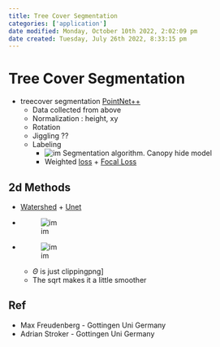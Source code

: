 ```yaml
---
title: Tree Cover Segmentation
categories: ['application']
date modified: Monday, October 10th 2022, 2:02:09 pm
date created: Tuesday, July 26th 2022, 8:33:15 pm
---
```


# Tree Cover Segmentation
- treecover segmentation [PointNet++](PointNet++.qmd)
	- Data collected from above
	- Normalization : height, xy
	- Rotation
	- Jiggling ??
	- Labeling
		- ![im](images/Pasted%20image%2020220318094643.png) Segmentation algorithm. Canopy hide model
		- Weighted [loss](loss.qmd) + [Focal Loss](Focal%20Loss.qmd)

## 2d Methods
- [Watershed](Watershed) + [Unet](Unet.qmd)
- ![im](images/Pasted%20image%2020220318100323.png)
- ![im](images/Pasted%20image%2020220318100634.png)
	- $\Theta$ is just clippingpng]
	- The sqrt makes it a little smoother

## Ref
- Max Freudenberg - Gottingen Uni Germany
- Adrian Stroker - Gottingen Uni Germany



